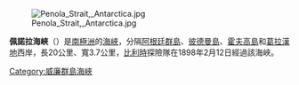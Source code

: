 [[Image:Penola_Strait,_Antarctica.jpg|thumb]]

'''佩諾拉海峽'''（{{coord|65|10|S|64|7|W}}）是[[南極洲|南極洲]]的[[海峽|海峽]]，分隔[[阿根廷群島|阿根廷群島]]、[[彼德曼島|彼德曼島]]、[[霍夫高島|霍夫高島]]和[[葛拉漢地|葛拉漢地]]西岸，長20公里、寬3.7公里，[[比利時|比利時]]探險隊在1898年2月12日經過該海峽。

{{usgs-gazetteer}}

{{DEFAULTSORT:Penola Strait}}
[[Category:威廉群島海峽|Category:威廉群島海峽]]


{{WilhelmArchipelago-geo-stub}}